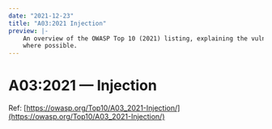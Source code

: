 ```yaml
---
date: "2021-12-23"
title: "A03:2021 Injection"
preview: |-
    An overview of the OWASP Top 10 (2021) listing, explaining the vulnerabilities and throwing in examples 
    where possible.
---
```


# A03:2021 &mdash; Injection

Ref: [https://owasp.org/Top10/A03_2021-Injection/](https://owasp.org/Top10/A03_2021-Injection/)
